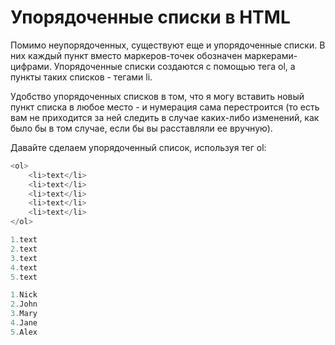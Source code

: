 # Упорядоченные списки в HTML

Помимо неупорядоченных, существуют еще и упорядоченные списки. В них каждый пункт вместо маркеров-точек обозначен маркерами-цифрами. Упорядоченные списки создаются с помощью тега ol, а пункты таких списков - тегами li.

Удобство упорядоченных списков в том, что я могу вставить новый пункт списка в любое место - и нумерация сама перестроится (то есть вам не приходится за ней следить в случае каких-либо изменений, как было бы в том случае, если бы вы расставляли ее вручную).

Давайте сделаем упорядоченный список, используя тег ol:

```js showLineNumbers copy
<ol>
	<li>text</li>
	<li>text</li>
	<li>text</li>
	<li>text</li>
	<li>text</li>
</ol>
```
```js filename="Результат выполнения кода:"
1.text
2.text
3.text
4.text
5.text
```
```js filename="Повторите пример, приведенный ниже:"
1.Nick
2.John
3.Mary
4.Jane
5.Alex
```